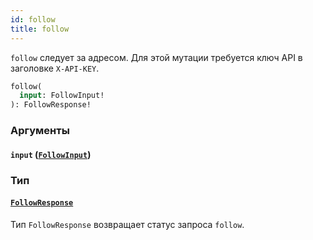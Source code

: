 ```yaml
---
id: follow
title: follow
---
```



`follow` следует за адресом. Для этой мутации требуется ключ API в заголовке `X-API-KEY`.

```graphql
follow(
  input: FollowInput!
): FollowResponse!
```


### Аргументы

#### `input` ([`FollowInput`](/reference/inputs/follow-input))




### Тип

#### [`FollowResponse`](/reference/objects/follow-response) 

Тип `FollowResponse` возвращает статус запроса `follow`.


